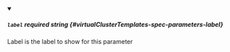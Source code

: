 
<details className="config-field" data-expandable="false" open>
<summary>

##### `label` <span className="config-field-required" data-required="false">required</span> <span className="config-field-type">string</span> <span className="config-field-default"></span> <span className="config-field-enum"></span> {#virtualClusterTemplates-spec-parameters-label}

Label is the label to show for this parameter

</summary>



</details>
